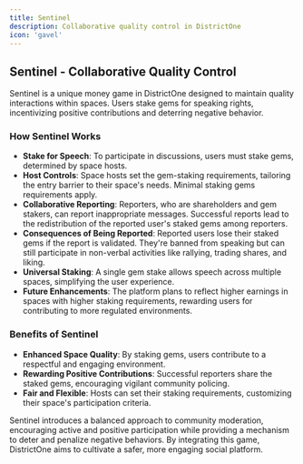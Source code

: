 ```yaml
---
title: Sentinel
description: Collaborative quality control in DistrictOne
icon: 'gavel'
---
```


## Sentinel - Collaborative Quality Control

Sentinel is a unique money game in DistrictOne designed to maintain quality interactions within spaces. Users stake gems for speaking rights, incentivizing positive contributions and deterring negative behavior.

### How Sentinel Works
- **Stake for Speech**: To participate in discussions, users must stake gems, determined by space hosts.
- **Host Controls**: Space hosts set the gem-staking requirements, tailoring the entry barrier to their space's needs. Minimal staking gems requirements apply.
- **Collaborative Reporting**:  Reporters, who are shareholders and gem stakers, can report inappropriate messages. Successful reports lead to the redistribution of the reported user's staked gems among reporters.
- **Consequences of Being Reported**: Reported users lose their staked gems if the report is validated. They're banned from speaking but can still participate in non-verbal activities like rallying, trading shares, and liking.
- **Universal Staking**: A single gem stake allows speech across multiple spaces, simplifying the user experience.
- **Future Enhancements**: The platform plans to reflect higher earnings in spaces with higher staking requirements, rewarding users for contributing to more regulated environments.

### Benefits of Sentinel
- **Enhanced Space Quality**: By staking gems, users contribute to a respectful and engaging environment.
- **Rewarding Positive Contributions**: Successful reporters share the staked gems, encouraging vigilant community policing.
- **Fair and Flexible**: Hosts can set their staking requirements, customizing their space's participation criteria.

Sentinel introduces a balanced approach to community moderation, encouraging active and positive participation while providing a mechanism to deter and penalize negative behaviors. By integrating this game, DistrictOne aims to cultivate a safer, more engaging social platform.
